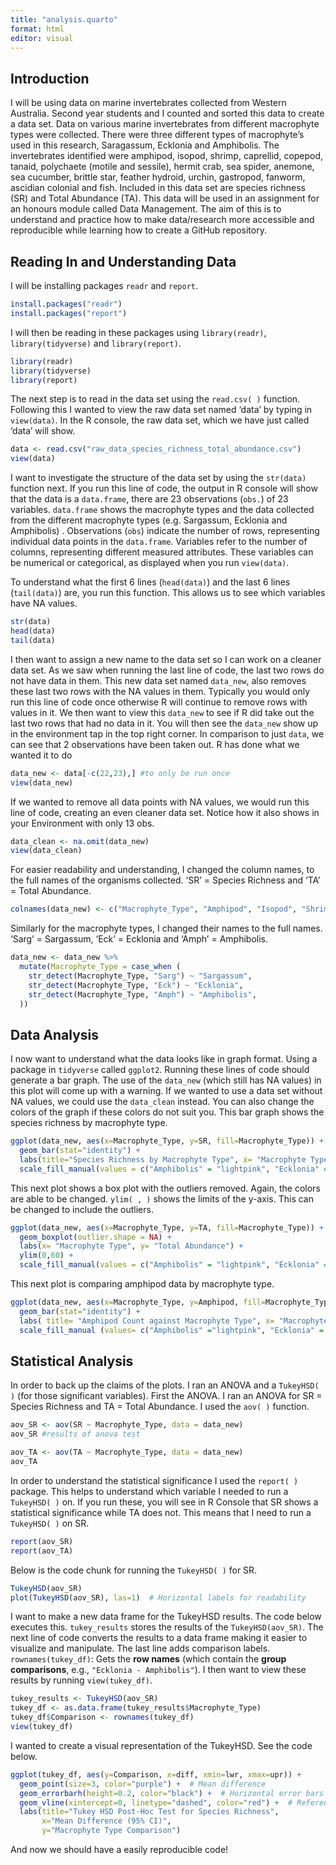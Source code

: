 ```yaml
---
title: "analysis.quarto"
format: html
editor: visual
---
```


## Introduction

I will be using data on marine invertebrates collected from Western Australia. Second year students and I counted and sorted this data to create a data set. Data on various marine invertebrates from different macrophyte types were collected. There were three different types of macrophyte's used in this research, Saragassum, Ecklonia and Amphibolis. The invertebrates identified were amphipod, isopod, shrimp, caprellid, copepod, tanaid, polychaete (motile and sessile), hermit crab, sea spider, anemone, sea cucumber, brittle star, feather hydroid, urchin, gastropod, fanworm, ascidian colonial and fish. Included in this data set are species richness (SR) and Total Abundance (TA). This data will be used in an assignment for an honours module called Data Management. The aim of this is to understand and practice how to make data/research more accessible and reproducible while learning how to create a GitHub repository.

## Reading In and Understanding Data 

I will be installing packages `readr` and `report`.

```r
install.packages("readr")
install.packages("report")
```

I will then be reading in these packages using `library(readr)`, `library(tidyverse)` and `library(report)`.

```r
library(readr)
library(tidyverse)
library(report)
```

The next step is to read in the data set using the `read.csv( )` function. Following this I wanted to view the raw data set named 'data' by typing in `view(data)`. In the R console, the raw data set, which we have just called 'data' will show.

```r
data <- read.csv("raw_data_species_richness_total_abundance.csv")
view(data)
```

I want to investigate the structure of the data set by using the `str(data)` function next. If you run this line of code, the output in R console will show that the data is a `data.frame`, there are 23 observations (`obs.`) of 23 variables. `data.frame` shows the macrophyte types and the data collected from the different macrophyte types (e.g. Sargassum, Ecklonia and Amphibolis) . Observations (`obs`) indicate the number of rows, representing individual data points in the `data.frame`. Variables refer to the number of columns, representing different measured attributes. These variables can be numerical or categorical, as displayed when you run `view(data)`.

To understand what the first 6 lines (`head(data)`) and the last 6 lines (`tail(data)`) are, you run this function. This allows us to see which variables have NA values.

```r
str(data)
head(data)
tail(data)
```

I then want to assign a new name to the data set so I can work on a cleaner data set. As we saw when running the last line of code, the last two rows do not have data in them. This new data set named `data_new`, also removes these last two rows with the NA values in them. Typically you would only run this line of code once otherwise R will continue to remove rows with values in it. We then want to view this `data_new` to see if R did take out the last two rows that had no data in it. You will then see the `data_new` show up in the environment tap in the top right corner. In comparison to just `data`, we can see that 2 observations have been taken out. R has done what we wanted it to do

```r
data_new <- data[-c(22,23),] #to only be run once
view(data_new)
```

If we wanted to remove all data points with NA values, we would run this line of code, creating an even cleaner data set. Notice how it also shows in your Environment with only 13 obs.

```r
data_clean <- na.omit(data_new)
view(data_clean)
```

For easier readability and understanding, I changed the column names, to the full names of the organisms collected. 'SR' = Species Richness and 'TA' = Total Abundance.

```r
colnames(data_new) <- c("Macrophyte_Type", "Amphipod", "Isopod", "Shrimp","Caprellid", "Copepod", "Tanaid", "Polychaete_Motile", "Hermit_Crab", "Sea_Spider", "Anemone", "Sea_Cucumber", 'Brittle_Star', "Feather_Hydroid", "Urchin", "Gastropod", "Fanworm", "Polychaetes_Sessile", "Ascidian_Colonial", "Fish","SR", "TA", "SW_Index")

```

Similarly for the macrophyte types, I changed their names to the full names. 'Sarg' = Sargassum, 'Eck' = Ecklonia and 'Amph' = Amphibolis.

```r
data_new <- data_new %>%
  mutate(Macrophyte_Type = case_when (
    str_detect(Macrophyte_Type, "Sarg") ~ "Sargassum",
    str_detect(Macrophyte_Type, "Eck") ~ "Ecklonia",
    str_detect(Macrophyte_Type, "Amph") ~ "Amphibolis",
  ))
```

## **Data Analysis**

I now want to understand what the data looks like in graph format. Using a package in `tidyverse` called `ggplot2`. Running these lines of code should generate a bar graph. The use of the `data_new` (which still has NA values) in this plot will come up with a warning. If we wanted to use a data set without NA values, we could use the `data_clean` instead. You can also change the colors of the graph if these colors do not suit you. This bar graph shows the species richness by macrophyte type.

```r
ggplot(data_new, aes(x=Macrophyte_Type, y=SR, fill=Macrophyte_Type)) +
  geom_bar(stat="identity") +
  labs(title="Species Richness by Macrophyte Type", x= "Macrophyte Type", y= "Species Richness") +
  scale_fill_manual(values = c("Amphibolis" = "lightpink", "Ecklonia" = "lightblue", "Sargassum" = "lightgreen"))

```

This next plot shows a box plot with the outliers removed. Again, the colors are able to be changed. `ylim( , )` shows the limits of the y-axis. This can be changed to include the outliers.

```r
ggplot(data_new, aes(x=Macrophyte_Type, y=TA, fill=Macrophyte_Type)) +
  geom_boxplot(outlier.shape = NA) +
  labs(x= "Macrophyte Type", y= "Total Abundance") +
  ylim(0,60) +
  scale_fill_manual(values = c("Amphibolis" = "lightpink", "Ecklonia" = "lightblue", "Sargassum"="lightgreen"))
```

This next plot is comparing amphipod data by macrophyte type.

```r
ggplot(data_new, aes(x=Macrophyte_Type, y=Amphipod, fill=Macrophyte_Type)) +
  geom_bar(stat="identity") +
  labs( title= "Amphipod Count against Macrophyte Type", x= "Macrophyte Type", y= "Amphipod Count") +
  scale_fill_manual (values= c("Amphibolis" ="lightpink", "Ecklonia" = "lightblue", "Sargassum"="lightgreen"))
```

## Statistical Analysis

In order to back up the claims of the plots. I ran an ANOVA and a `TukeyHSD( )` (for those significant variables). First the ANOVA. I ran an ANOVA for SR = Species Richness and TA = Total Abundance. I used the `aov( )` function.

```r
aov_SR <- aov(SR ~ Macrophyte_Type, data = data_new)
aov_SR #results of anova test

aov_TA <- aov(TA ~ Macrophyte_Type, data = data_new)
aov_TA
```

In order to understand the statistical significance I used the `report( )` package. This helps to understand which variable I needed to run a `TukeyHSD( )` on. If you run these, you will see in R Console that SR shows a statistical significance while TA does not. This means that I need to run a `TukeyHSD( )` on SR.

```r
report(aov_SR)
report(aov_TA)
```

Below is the code chunk for running the `TukeyHSD( )` for SR.

```r
TukeyHSD(aov_SR)
plot(TukeyHSD(aov_SR), las=1)  # Horizontal labels for readability
```

I want to make a new data frame for the TukeyHSD results. The code below executes this. `tukey_results` stores the results of the `TukeyHSD(aov_SR)`. The next line of code converts the results to a data frame making it easier to visualize and manipulate. The last line adds comparison labels. `rownames(tukey_df)`: Gets the **row names** (which contain the **group comparisons**, e.g., `"Ecklonia - Amphibolis"`). I then want to view these results by running `view(tukey_df)`.

```r
tukey_results <- TukeyHSD(aov_SR)
tukey_df <- as.data.frame(tukey_results$Macrophyte_Type)
tukey_df$Comparison <- rownames(tukey_df) 
view(tukey_df)
```

I wanted to create a visual representation of the TukeyHSD. See the code below.

```r
ggplot(tukey_df, aes(y=Comparison, x=diff, xmin=lwr, xmax=upr)) +
  geom_point(size=3, color="purple") +  # Mean difference
  geom_errorbarh(height=0.2, color="black") +  # Horizontal error bars
  geom_vline(xintercept=0, linetype="dashed", color="red") +  # Reference line at 0
  labs(title="Tukey HSD Post-Hoc Test for Species Richness",
       x="Mean Difference (95% CI)",
       y="Macrophyte Type Comparison")
```

And now we should have a easily reproducible code!
